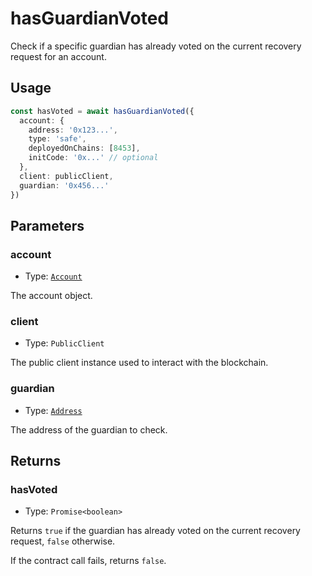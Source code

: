 # hasGuardianVoted

Check if a specific guardian has already voted on the current recovery request for an account.

## Usage

```typescript
const hasVoted = await hasGuardianVoted({
  account: {
    address: '0x123...',
    type: 'safe',
    deployedOnChains: [8453],
    initCode: '0x...' // optional
  },
  client: publicClient,
  guardian: '0x456...'
})
```

## Parameters

### account

- Type: [`Account`](/module-sdk/glossary/types.mdx#account)

The account object.

### client

- Type: `PublicClient`

The public client instance used to interact with the blockchain.

### guardian

- Type: [`Address`](https://viem.sh/docs/glossary/types#address)

The address of the guardian to check.

## Returns

### hasVoted

- Type: `Promise<boolean>`

Returns `true` if the guardian has already voted on the current recovery request, `false` otherwise.

If the contract call fails, returns `false`.